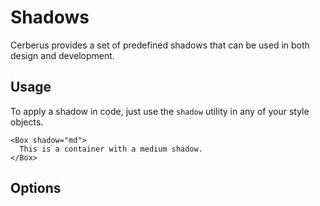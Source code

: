 

# Shadows

Cerberus provides a set of predefined shadows that can be used in both design and development.

## Usage

To apply a shadow in code, just use the `shadow` utility in any of your style objects.

```tsx
<Box shadow="md">
  This is a container with a medium shadow.
</Box>
```

## Options

<ShadowList />